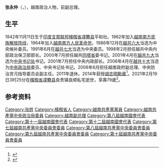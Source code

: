 {{Infobox officeholder
| 姓名     = 张永仲
| 原名     = {{lang|vi|Trương Vĩnh Trọng}}
| 图像     = Truong Vinh Trong, June 2011-1 (cropped).jpg
| 寬度    = 200px
| 图像说明 = 攝於2011年
| 职务     = {{SRV}}[[越南副总理|越南副总理]]
| 就任日期 = 2006年6月28日
| 卸任日期 = 2011年8月3日
| 前任     =
| 继任     =
| 职务1    = {{SRV}}中央内政部部长
| 就任日期1= 2001年4月21日
| 卸任日期1= 2007年4月11日
| 职务2    = {{VCP}}[[越南共产党中央政治局|中央政治局]]委员
| 就任日期2= 2006年4月25日
| 卸任日期2= 2011年1月19日
| 职务3    = {{VCP}}[[越南共产党中央书记处|中央書記處]]书记
| 就任日期3= 2001年4月22日
| 卸任日期3= 2011年1月19日
| 性别     = 男
| 出生日期 = 1942年11月11日
| 出生地点 = {{French Indochina}}[[檳椥省|檳椥省]][[墥簪县|墥簪县]]
| 逝世日期 = {{Dda|2021|2|19|1942|11|11}}
| 逝世地点 = {{VNM}}[[檳椥省|檳椥省]][[墥簪县|墥簪县]]
| 国籍     = {{French Indochina}}（1942－1949）<br>{{flag|State of Vietnam}}（1949－1955）<br>{{RVN}}（1955－1969）<br>{{RSV}}（1969－1976）<br>{{VNM}}（1976－2021）
| 职业     = 
| 政党     = [[越南共产党|越南共产党]]
| 获奖     = {{Ho Chi Minh Order}}
}}
'''张永仲'''（{{lang-vi|Trương Vĩnh Trọng}}，{{bd|1942年|11月11日|2021年|2月19日|catIdx=Trương}}），越南政治人物，前副总理。

==生平==
1942年11月11日生于[[印度支那联邦|印度支那联邦]][[檳椥省|檳椥省]][[墥簪县|墥簪县]]平和社。1962年加入[[越南南方民族解放阵线|越南南方民族解放阵线]]，1964年加入[[越南南方人民革命党|越南南方人民革命党]]。1986年12月在[[越共六大|越共六大]]当选为中央候补委员。1991年6月在[[越南共產黨第七次全國代表大會|越共七大]]当选为中央委员。1998年2月担任越共中央内部政治保卫部部长。2000年7月担任越共[[同塔省|同塔省]]委书记。2001年4月在[[越共九大|越共九大]]当选为[[越南共产党中央书记处|中央书记处]]书记。2001年7月担任中央内政部长。2006年4月在[[越南共產黨第十次全國代表大會|越共十大]]当选为[[越南共产党中央政治局|中央政治局]]委员、中央书记处书记。2006年6月担任越南政府副总理、中央防治贪污指导委员会副主任。2011年退休。2014年获授[[胡志明勳章|胡志明勳章]]<ref>{{cite web |title=Nguyên Phó Thủ tướng Trương Vĩnh Trọng, Phạm Gia Khiêm nhận huân chương Hồ Chí Minh |url=https://dantri.com.vn/xa-hoi/nguyen-pho-thu-tuong-truong-vinh-trong-pham-gia-khiem-nhan-huan-chuong-ho-chi-minh-1412555297.htm |publisher=Báo Dân trí |language=vi |date=2014-09-29 |access-date=2021-02-20 |archive-date=2021-04-11 |archive-url=https://web.archive.org/web/20210411081619/https://dantri.com.vn/xa-hoi/nguyen-pho-thu-tuong-truong-vinh-trong-pham-gia-khiem-nhan-huan-chuong-ho-chi-minh-1412555297.htm }}</ref>。2021年2月19日3时25分在[[檳椥省|檳椥省]][[墥簪县|墥簪县]]良贵镇良顺私宅逝世，享壽79歲<ref>{{cite web |title=Lễ tang ông Trương Vĩnh Trọng được tổ chức theo nghi thức cấp Nhà nước |url=https://thanhnien.vn/thoi-su/le-tang-ong-truong-vinh-trong-duoc-to-chuc-theo-nghi-thuc-cap-nha-nuoc-1343881.html |publisher=Báo Thanh Niên |language=vi |date=2021-02-19 |access-date=2021-02-20 |archive-date=2021-06-24 |archive-url=https://web.archive.org/web/20210624050641/https://thanhnien.vn/thoi-su/le-tang-ong-truong-vinh-trong-duoc-to-chuc-theo-nghi-thuc-cap-nha-nuoc-1343881.html }}</ref>。

==参考资料==
{{reflist}}

{{Authority control}}
{{DEFAULTSORT:Truong}}
[[Category:张姓|Category:张姓]]
[[Category:檳椥省人|Category:檳椥省人]]
[[Category:越南共產黨黨員|Category:越南共產黨黨員]]
[[Category:越南共產黨中央政治局委員|Category:越南共產黨中央政治局委員]]
[[Category:越南副总理|Category:越南副总理]]
[[Category:第八屆越南國會代表|Category:第八屆越南國會代表]]
[[Category:第十一屆越南國會代表|Category:第十一屆越南國會代表]]
[[Category:第十二屆越南國會代表|Category:第十二屆越南國會代表]]
[[Category:第七屆越南共產黨中央委員會委員|Category:第七屆越南共產黨中央委員會委員]]
[[Category:第八屆越南共產黨中央委員會委員|Category:第八屆越南共產黨中央委員會委員]]
[[Category:第九屆越南共產黨中央委員會委員|Category:第九屆越南共產黨中央委員會委員]]
[[Category:第十屆越南共產黨中央委員會委員|Category:第十屆越南共產黨中央委員會委員]]